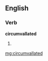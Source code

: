 ==English==

===Verb===
'''circumvallated'''

# {{past of|[[circumvallate]]}}

[[mg:circumvallated]]
